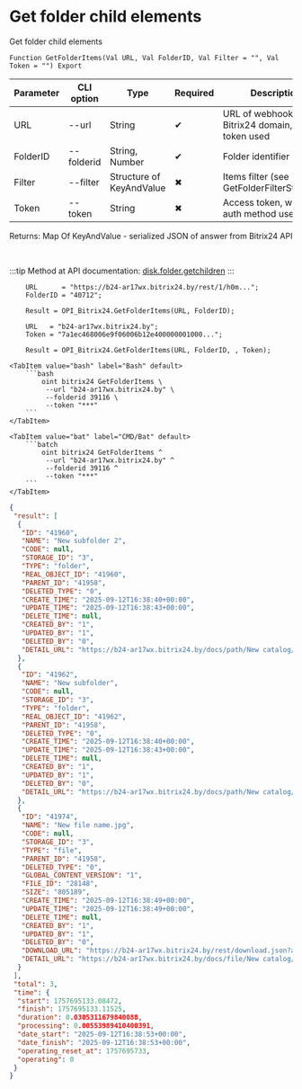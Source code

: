 ﻿---
sidebar_position: 7
description: Get folder child elements and other functions to work with Bitrix24 in the Open Integration Package, a free open-source integration library for 1C:Enterprise 8, OneScript and CLI
keywords: [1C, 1С, 1С:Enterprise, 1С:Enterprise 8.3, API, Integration, Services, Exchange, OneScript, CLI, Bitrix24]
---


# Get folder child elements
 Get folder child elements



`Function GetFolderItems(Val URL, Val FolderID, Val Filter = "", Val Token = "") Export`

  | Parameter | CLI option | Type | Required | Description |
  |-|-|-|-|-|
  | URL | --url | String | &#x2714; | URL of webhook or a Bitrix24 domain, when token used |
  | FolderID | --folderid | String, Number | &#x2714; | Folder identifier |
  | Filter | --filter | Structure of KeyAndValue | &#x2716; | Items filter (see GetFolderFilterStructure) |
  | Token | --token | String | &#x2716; | Access token, when app auth method used |

  
  Returns:  Map Of KeyAndValue - serialized JSON of answer from Bitrix24 API

<br/>

:::tip
Method at API documentation: [disk.folder.getchildren](https://dev.1c-bitrix.ru/rest_help/disk/folder/disk_folder_getchildren.php)
:::
<br/>



```bsl title="1C:Enterprise/OneScript code example"
    URL      = "https://b24-ar17wx.bitrix24.by/rest/1/h0m...";
    FolderID = "40712";

    Result = OPI_Bitrix24.GetFolderItems(URL, FolderID);

    URL   = "b24-ar17wx.bitrix24.by";
    Token = "7a1ec468006e9f06006b12e400000001000...";

    Result = OPI_Bitrix24.GetFolderItems(URL, FolderID, , Token);
```
 

 <Tabs>
  
    <TabItem value="bash" label="Bash" default>
        ```bash
            oint bitrix24 GetFolderItems \
             --url "b24-ar17wx.bitrix24.by" \
             --folderid 39116 \
             --token "***"
        ```
    </TabItem>
  
    <TabItem value="bat" label="CMD/Bat" default>
        ```batch
            oint bitrix24 GetFolderItems ^
             --url "b24-ar17wx.bitrix24.by" ^
             --folderid 39116 ^
             --token "***"
        ```
    </TabItem>
</Tabs>


```json title="Result"
{
 "result": [
  {
   "ID": "41960",
   "NAME": "New subfolder 2",
   "CODE": null,
   "STORAGE_ID": "3",
   "TYPE": "folder",
   "REAL_OBJECT_ID": "41960",
   "PARENT_ID": "41958",
   "DELETED_TYPE": "0",
   "CREATE_TIME": "2025-09-12T16:38:40+00:00",
   "UPDATE_TIME": "2025-09-12T16:38:43+00:00",
   "DELETE_TIME": null,
   "CREATED_BY": "1",
   "UPDATED_BY": "1",
   "DELETED_BY": "0",
   "DETAIL_URL": "https://b24-ar17wx.bitrix24.by/docs/path/New catalog/New subfolder 2"
  },
  {
   "ID": "41962",
   "NAME": "New subfolder",
   "CODE": null,
   "STORAGE_ID": "3",
   "TYPE": "folder",
   "REAL_OBJECT_ID": "41962",
   "PARENT_ID": "41958",
   "DELETED_TYPE": "0",
   "CREATE_TIME": "2025-09-12T16:38:40+00:00",
   "UPDATE_TIME": "2025-09-12T16:38:43+00:00",
   "DELETE_TIME": null,
   "CREATED_BY": "1",
   "UPDATED_BY": "1",
   "DELETED_BY": "0",
   "DETAIL_URL": "https://b24-ar17wx.bitrix24.by/docs/path/New catalog/New subfolder"
  },
  {
   "ID": "41974",
   "NAME": "New file name.jpg",
   "CODE": null,
   "STORAGE_ID": "3",
   "TYPE": "file",
   "PARENT_ID": "41958",
   "DELETED_TYPE": "0",
   "GLOBAL_CONTENT_VERSION": "1",
   "FILE_ID": "28148",
   "SIZE": "805189",
   "CREATE_TIME": "2025-09-12T16:38:49+00:00",
   "UPDATE_TIME": "2025-09-12T16:38:49+00:00",
   "DELETE_TIME": null,
   "CREATED_BY": "1",
   "UPDATED_BY": "1",
   "DELETED_BY": "0",
   "DOWNLOAD_URL": "https://b24-ar17wx.bitrix24.by/rest/download.json?auth=1c5ac468006e9f06006b12e400000001000007cd52acde92bcfe2663bdaff09586a2ce&token=disk%7CaWQ9NDE5NzQmXz14cjhWWG1jWDZpRXp1NFdCUzZFNVQ2TUUzdlBLQm8xQg%3D%3D%7CImRvd25sb2FkfGRpc2t8YVdROU5ERTVOelFtWHoxNGNqaFdXRzFqV0RacFJYcDFORmRDVXpaRk5WUTJUVVV6ZGxCTFFtOHhRZz09fDFjNWFjNDY4MDA2ZTlmMDYwMDZiMTJlNDAwMDAwMDAxMDAwMDA3Y2Q1MmFjZGU5MmJjZmUyNjYzYmRhZmYwOTU4NmEyY2Ui.DOVcE4N4sr22KAHLwE%2Ffs%2F4E%2F5n2XSx4c1MP%2FA0sEA4%3D",
   "DETAIL_URL": "https://b24-ar17wx.bitrix24.by/docs/file/New catalog/New file name.jpg"
  }
 ],
 "total": 3,
 "time": {
  "start": 1757695133.08472,
  "finish": 1757695133.11525,
  "duration": 0.0305311679840088,
  "processing": 0.00553989410400391,
  "date_start": "2025-09-12T16:38:53+00:00",
  "date_finish": "2025-09-12T16:38:53+00:00",
  "operating_reset_at": 1757695733,
  "operating": 0
 }
}
```
